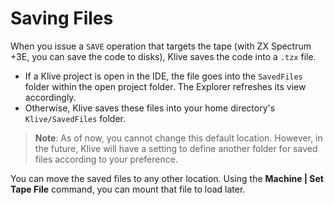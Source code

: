 # Saving Files

When you issue a `SAVE` operation that targets the tape (with ZX Spectrum +3E, you can save the code to disks), Klive saves the code into a `.tzx` file.

- If a Klive project is open in the IDE, the file goes into the `SavedFiles` folder within the open project folder. The Explorer refreshes its view accordingly.
- Otherwise, Klive saves these files into your home directory's `Klive/SavedFiles` folder.

> **Note**: As of now, you cannot change this default location. However, in the future, Klive will have a setting to define another folder for saved files according to your preference.

You can move the saved files to any other location. Using the **Machine | Set Tape File** command, you can mount that file to load later.